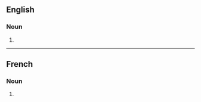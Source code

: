 ==English==

===Noun===
{{head|en|noun plural form}}

# {{plural of|zoning|lang=en}}

----

==French==

===Noun===
{{head|fr|noun plural forms|g=m-p}} 

# {{plural of|zoning|lang=fr}}